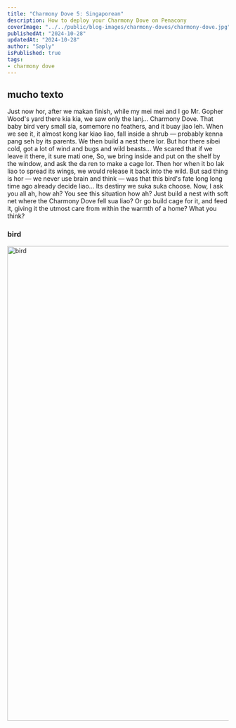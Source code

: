 ```yaml
---
title: "Charmony Dove 5: Singaporean"
description: How to deploy your Charmony Dove on Penacony
coverImage: "../../public/blog-images/charmony-doves/charmony-dove.jpg"
publishedAt: "2024-10-28"
updatedAt: "2024-10-28"
author: "Saply"
isPublished: true
tags: 
- charmony dove
---
```


## mucho texto
Just now hor, after we makan finish, while my mei mei and I go Mr. Gopher Wood's yard there kia kia, we saw only the lanj... Charmony Dove. That baby bird very small sia, somemore no feathers, and it buay jiao leh. When we see it, it almost kong kar kiao liao, fall inside a shrub — probably kenna pang seh by its parents. We then build a nest there lor. But hor there sibei cold, got a lot of wind and bugs and wild beasts... We scared that if we leave it there, it sure mati one, So, we bring inside and put on the shelf by the window, and ask the da ren to make a cage lor. Then hor when it bo lak liao to spread its wings, we would release it back into the wild. But sad thing is hor — we never use brain and think — was that this bird's fate long long time ago already decide liao... Its destiny we suka suka choose. Now, I ask you all ah, how ah? You see this situation how ah? Just build a nest with soft net where the Charmony Dove fell sua liao? Or go build cage for it, and feed it, giving it the utmost care from within the warmth of a home? What you think?

### bird
<Image
  src="/blog-images/charmony-doves/charmony-dove.jpg"
  width="1920"
  height="1080"
  alt="bird"
  sizes="100vw"
/>